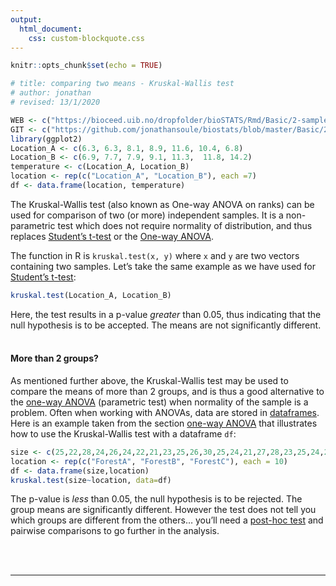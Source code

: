 ```yaml
---
output:
  html_document:
    css: custom-blockquote.css
---
```


```r
knitr::opts_chunk$set(echo = TRUE)

# title: comparing two means - Kruskal-Wallis test
# author: jonathan
# revised: 13/1/2020 

WEB <- c("https://bioceed.uib.no/dropfolder/bioSTATS/Rmd/Basic/2-sample/kruskal-wallis.html")
GIT <- c("https://github.com/jonathansoule/biostats/blob/master/Basic/2-sample/kruskal-wallis.Rmd")
library(ggplot2)
Location_A <- c(6.3, 6.3, 8.1, 8.9, 11.6, 10.4, 6.8)
Location_B <- c(6.9, 7.7, 7.9, 9.1, 11.3,  11.8, 14.2)
temperature <- c(Location_A, Location_B)
location <- rep(c("Location_A", "Location_B"), each =7)
df <- data.frame(location, temperature)
```
The Kruskal-Wallis test (also known as One-way ANOVA on ranks) can be used for comparison of two (or more) independent samples. It is a non-parametric test which does not require normality of distribution, and thus replaces [Student’s t-test](http://biostats.w.uib.no/comparing-two-means-t-test/){target="_blank"} or the [One-way ANOVA](http://biostats.w.uib.no/one-way-anova/){target="_blank"}.

The function in R is `kruskal.test(x, y)` where `x` and `y` are two vectors containing two samples. Let’s take the same example as we have used for [Student’s t-test](http://biostats.w.uib.no/comparing-two-means-t-test/){target="_blank"}:
```r
kruskal.test(Location_A, Location_B)
```
Here, the test results in a p-value *greater* than 0.05, thus indicating that the null hypothesis is to be accepted. The means are not significantly different.
<br/><br/>

#### More than 2 groups?

As mentioned further above, the Kruskal-Wallis test may be used to compare the means of more than 2 groups, and is thus a good alternative to the [one-way ANOVA](http://biostats.w.uib.no/one-way-anova/){target="_blank"} (parametric test) when normality of the sample is a problem. Often when working with ANOVAs, data are stored in [dataframes](https://biostats.w.uib.no/topics/r/r-4-dataframes/){target="_blank"}. Here is an example taken from the section [one-way ANOVA](http://biostats.w.uib.no/one-way-anova/){target="_blank"} that illustrates how to use the Kruskal-Wallis test with a dataframe `df`:
```r
size <- c(25,22,28,24,26,24,22,21,23,25,26,30,25,24,21,27,28,23,25,24,20,22,24,23,22,24,20,19,21,22)
location <- rep(c("ForestA", "ForestB", "ForestC"), each = 10)
df <- data.frame(size,location)
kruskal.test(size~location, data=df)
```
The p-value is *less* than 0.05, the null hypothesis is to be rejected. The group means are significantly different. However the test does not tell you which groups are different from the others… you’ll need a [post-hoc test](https://biostats.w.uib.no/topics/basic-stats-in-r/post-hoc-tests/){target="_blank"} and pairwise comparisons to go further in the analysis.



<br/><br/>

***
<!-- UNCOMMENT TO ACTIVATE
Get the Rmarkdown file corresponding to this page on [GitHub](`r GIT`){target="_blank"}.
-->
